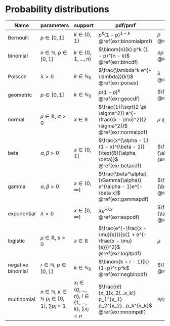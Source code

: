 # Probability distributions


Name | parameters | support | pdf/pmf | mean | variance
--- | --- | --- | --- | --- | ---
Bernoulli | $p \in [0,1]$ | $k \in \{0,1\}$ | $p^k (1 - p)^{1 - k}$ <br> \@ref(exr:binomialpmf) | $p$ <br> \@ref(exr:Bernev) |  $p(1-p)$ <br> \@ref(exr:Bernev)
binomial |$n \in \mathbb{N}$, $p \in [0,1]$| $k \in \{0,1,\dots,n\}$ | $\binom{n}{k} p^k (1 - p)^{n - k}$ <br> \@ref(exr:bincdf) |$np$ <br> \@ref(exr:binomev) |  $np(1-p)$ <br> \@ref(exr:binomev)
Poisson |$\lambda > 0$| $k \in \mathbb{N}_0$ | $\frac{\lambda^k e^{-\lambda}}{k!}$ <br> \@ref(exr:poisex) |  $\lambda$ <br> \@ref(exr:poisev) | $\lambda$ <br> \@ref(exr:poisev)
geometric | $p \in [0,1]$ | $k \in \mathbb{N}_0$ | $p(1-p)^k$ <br> \@ref(exr:geocdf) | $\frac{1 - p}{p}$ <br> \@ref(exr:geoev)| $\frac{1 - p}{p^2}$ <br> \@ref(exr:geovar)
normal |$\mu \in \mathbb{R}$, $\sigma > 0$ | $x \in \mathbb{R}$ |$\frac{1}{\sqrt{2 \pi \sigma^2}} e^{-\frac{(x - \mu)^2}{2 \sigma^2}}$ <br> \@ref(exr:normalpdf) | $\mu$ \@ref(exr:normev) | $\sigma^2$ \@ref(exr:normev)
beta |$\alpha,\beta > 0$| $x \in [0,1]$ | $\frac{x^{\alpha - 1} (1 - x)^{\beta - 1}}{\text{B}(\alpha, \beta)}$ <br> \@ref(exr:betacdf) | $\frac{\alpha}{\alpha + \beta}$ \@ref(exr:betaev)| $\frac{\alpha \beta}{(\alpha + \beta)^2(\alpha + \beta + 1)}$ \@ref(exr:betaev)
gamma |$\alpha,\beta > 0$| $x \in (0, \infty)$ | $\frac{\beta^\alpha}{\Gamma(\alpha)} x^{\alpha - 1}e^{-\beta x}$  <br> \@ref(exr:gammapdf) |$\frac{\alpha}{\beta}$ <br> \@ref(exr:gammaev) | $\frac{\alpha}{\beta^2}$ <br> \@ref(exr:gammaev)
exponential |$\lambda > 0$| $x \in [0, \infty)$ | $\lambda e^{-\lambda x}$ <br> \@ref(exr:expcdf) |$\frac{1}{\lambda}$ <br> \@ref(exr:expev)   |$\frac{1}{\lambda^2}$ <br> \@ref(exr:expev)
logistic |$\mu \in \mathbb{R}$, $s > 0$| $x \in \mathbb{R}$ | $\frac{e^{-\frac{x - \mu}{s}}}{s(1 + e^{-\frac{x - \mu}{s}})^2}$ <br> \@ref(exr:logitpdf) | $\mu$ | $\frac{s^2 \pi^2}{3}$
negative binomial |$r \in \mathbb{N}$, $p \in [0,1]$| $k \in \mathbb{N}_0$ | $\binom{k + r - 1}{k}(1-p)^r p^k$ <br> \@ref(exr:negbinpdf) | $\frac{rp}{1 - p}$ <br> \@ref(exr:nbev)| $\frac{rp}{(1 - p)^2}$ <br> \@ref(exr:nbev)
multinomial |$n \in \mathbb{N}$, $k \in \mathbb{N}$ $p_i \in [0,1]$, $\sum p_i = 1$  | $x_i \in \{0,..., n\}$, $i \in \{1,...,k\}$, $\sum{x_i} = n$ | $\frac{n!}{x_1!x_2!...x_k!} p_1^{x_1} p_2^{x_2}...p_k^{x_k}$ <br> \@ref(exr:mnompdf) | $np_i$ | $np_i(1-p_i)$
<!-- multivariate normal |$\frac{1}{(2 \pi)^{-\frac{k}{2}}} \text{det}(\Sigma)^{-\frac{1}{2}} \exp(-\frac{1}{2}(x - \mu)^T \Sigma^{-1} (x - \mu))$ | | |  -->





